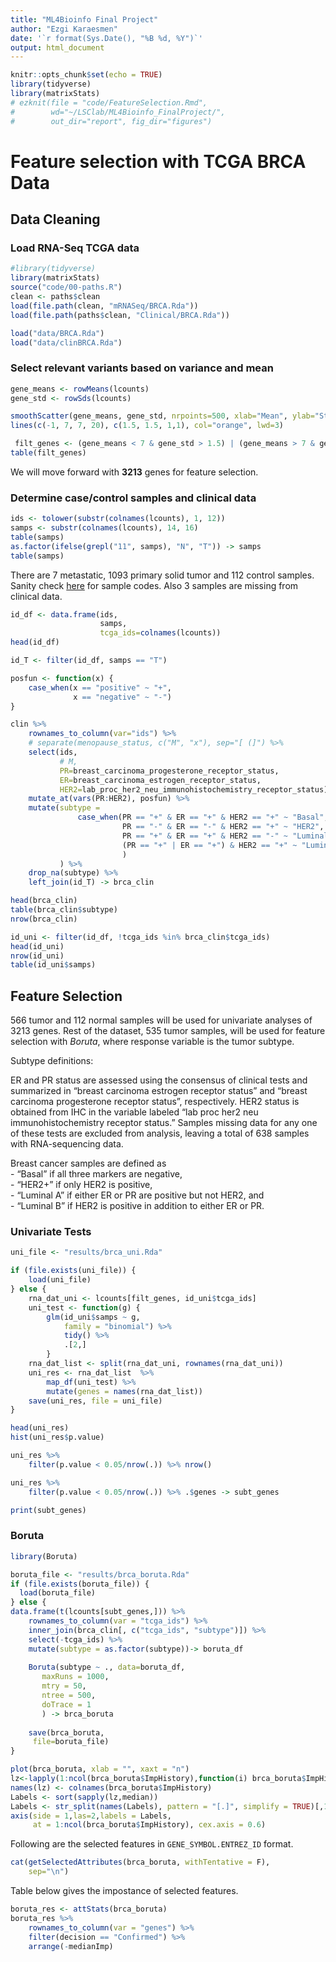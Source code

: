 ```yaml
---
title: "ML4Bioinfo Final Project"
author: "Ezgi Karaesmen"
date: '`r format(Sys.Date(), "%B %d, %Y")`'
output: html_document
---
```


```r
knitr::opts_chunk$set(echo = TRUE)
library(tidyverse)
library(matrixStats)
# ezknit(file = "code/FeatureSelection.Rmd",
#        wd="~/LSClab/ML4Bioinfo_FinalProject/", 
#        out_dir="report", fig_dir="figures")
```

# Feature selection with TCGA BRCA Data

## Data Cleaning

### Load RNA-Seq TCGA data

```r
#library(tidyverse)
library(matrixStats)
source("code/00-paths.R")
clean <- paths$clean
load(file.path(clean, "mRNASeq/BRCA.Rda"))
load(file.path(paths$clean, "Clinical/BRCA.Rda"))

```

```r
load("data/BRCA.Rda")
load("data/clinBRCA.Rda")
```

### Select relevant variants based on variance and mean

```r
gene_means <- rowMeans(lcounts)
gene_std <- rowSds(lcounts)

smoothScatter(gene_means, gene_std, nrpoints=500, xlab="Mean", ylab="Standard Deviation")
lines(c(-1, 7, 7, 20), c(1.5, 1.5, 1,1), col="orange", lwd=3)

 filt_genes <- (gene_means < 7 & gene_std > 1.5) | (gene_means > 7 & gene_std > 1)
table(filt_genes)
```

We will move forward with **3213** genes for feature selection.

### Determine case/control samples and clinical data

```r
ids <- tolower(substr(colnames(lcounts), 1, 12))
samps <- substr(colnames(lcounts), 14, 16)
table(samps)
as.factor(ifelse(grepl("11", samps), "N", "T")) -> samps
table(samps)
```

There are 7 metastatic, 1093 primary solid tumor and 112 control samples. Sanity check [here](https://gdc.cancer.gov/resources-tcga-users/tcga-code-tables/sample-type-codes) for sample codes. Also 3 samples are missing from clinical data.

```r
id_df <- data.frame(ids,
                    samps,
                    tcga_ids=colnames(lcounts))
head(id_df)

id_T <- filter(id_df, samps == "T") 

posfun <- function(x) {
    case_when(x == "positive" ~ "+",
              x == "negative" ~ "-")
}

clin %>%
    rownames_to_column(var="ids") %>%
    # separate(menopause_status, c("M", "x"), sep="[ (]") %>%
    select(ids,
           # M,
           PR=breast_carcinoma_progesterone_receptor_status,
           ER=breast_carcinoma_estrogen_receptor_status,
           HER2=lab_proc_her2_neu_immunohistochemistry_receptor_status) %>%
    mutate_at(vars(PR:HER2), posfun) %>%
    mutate(subtype = 
               case_when(PR == "+" & ER == "+" & HER2 == "+" ~ "Basal",
                         PR == "-" & ER == "-" & HER2 == "+" ~ "HER2",
                         PR == "+" & ER == "+" & HER2 == "-" ~ "LuminalA",
                         (PR == "+" | ER == "+") & HER2 == "+" ~ "LuminalB",
                         )
           ) %>%
    drop_na(subtype) %>% 
    left_join(id_T) -> brca_clin

head(brca_clin)
table(brca_clin$subtype)
nrow(brca_clin)

id_uni <- filter(id_df, !tcga_ids %in% brca_clin$tcga_ids)
head(id_uni)
nrow(id_uni)
table(id_uni$samps)
```

## Feature Selection

566 tumor and 112 normal samples will be used for univariate analyses of 3213 genes.
Rest of the dataset, 535 tumor samples, will be used for feature selection with *Boruta*, where response variable is the tumor subtype. 

Subtype definitions:

ER and PR status are assessed using the consensus of clinical tests and summarized in “breast carcinoma estrogen receptor status” and “breast carcinoma progesterone receptor status”, respectively. HER2 status is obtained from IHC in the variable labeled “lab proc her2 neu immunohistochemistry receptor status.” Samples missing data for any one of these tests are excluded from analysis, leaving a total of 638 samples with RNA-sequencing data. 

Breast cancer samples are defined as       
- “Basal” if all three markers are negative,   
- “HER2+” if only HER2 is positive,   
- “Luminal A” if either ER or PR are positive but not HER2, and   
- “Luminal B” if HER2 is positive in addition to either ER or PR.   

### Univariate Tests

```r

uni_file <- "results/brca_uni.Rda"

if (file.exists(uni_file)) {
    load(uni_file)
} else {
    rna_dat_uni <- lcounts[filt_genes, id_uni$tcga_ids]
    uni_test <- function(g) {
        glm(id_uni$samps ~ g,
            family = "binomial") %>%
            tidy() %>%
            .[2,]
        }
    rna_dat_list <- split(rna_dat_uni, rownames(rna_dat_uni))
    uni_res <- rna_dat_list  %>%
        map_df(uni_test) %>%
        mutate(genes = names(rna_dat_list))
    save(uni_res, file = uni_file)
}

head(uni_res)
hist(uni_res$p.value)

uni_res %>%
    filter(p.value < 0.05/nrow(.)) %>% nrow()

uni_res %>%
    filter(p.value < 0.05/nrow(.)) %>% .$genes -> subt_genes

print(subt_genes)
```

### Boruta

```r
library(Boruta)

boruta_file <- "results/brca_boruta.Rda"
if (file.exists(boruta_file)) {
  load(boruta_file)
} else {
data.frame(t(lcounts[subt_genes,])) %>%
    rownames_to_column(var = "tcga_ids") %>% 
    inner_join(brca_clin[, c("tcga_ids", "subtype")]) %>%
    select(-tcga_ids) %>%
    mutate(subtype = as.factor(subtype))-> boruta_df
    
    Boruta(subtype ~ ., data=boruta_df,
       maxRuns = 1000,
       mtry = 50,
       ntree = 500,
       doTrace = 1
       ) -> brca_boruta
    
    save(brca_boruta,
     file=boruta_file)
}

plot(brca_boruta, xlab = "", xaxt = "n")
lz<-lapply(1:ncol(brca_boruta$ImpHistory),function(i) brca_boruta$ImpHistory[is.finite(brca_boruta$ImpHistory[,i]),i])
names(lz) <- colnames(brca_boruta$ImpHistory)
Labels <- sort(sapply(lz,median))
Labels <- str_split(names(Labels), pattern = "[.]", simplify = TRUE)[,1]
axis(side = 1,las=2,labels = Labels, 
     at = 1:ncol(brca_boruta$ImpHistory), cex.axis = 0.6)
```

Following are the selected features in `GENE_SYMBOL.ENTREZ_ID` format.

```r
cat(getSelectedAttributes(brca_boruta, withTentative = F),
    sep="\n")
```

Table below gives the impostance of selected features.

```r
boruta_res <- attStats(brca_boruta)
boruta_res %>%
    rownames_to_column(var = "genes") %>%
    filter(decision == "Confirmed") %>%
    arrange(-medianImp)
```

